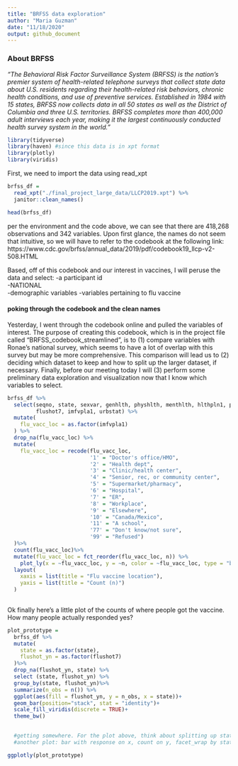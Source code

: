 ```yaml
---
title: "BRFSS data exploration"
author: "Maria Guzman"
date: "11/18/2020"
output: github_document
---
```


### About BRFSS

*"The Behavioral Risk Factor Surveillance System (BRFSS) is the nation’s premier system of health-related telephone surveys that collect state data about U.S. residents regarding their health-related risk behaviors, chronic health conditions, and use of preventive services. Established in 1984 with 15 states, BRFSS now collects data in all 50 states as well as the District of Columbia and three U.S. territories. BRFSS completes more than 400,000 adult interviews each year, making it the largest continuously conducted health survey system in the world."*

```r
library(tidyverse)
library(haven) #since this data is in xpt format
library(plotly)
library(viridis)

```

First, we need to import the data using read_xpt

```r

brfss_df =
  read_xpt("./final_project_large_data/LLCP2019.xpt") %>%
  janitor::clean_names()

head(brfss_df)

```
per the environment and the code above, we can see that there are 418,268 observations and 342 variables. Upon first glance,
the names do not seem that intuitive, so we will have to refer to the codebook at the following link: https://www.cdc.gov/brfss/annual_data/2019/pdf/codebook19_llcp-v2-508.HTML

Based, off of this codebook and our interest in vaccines, I will peruse the data and select:
-a participant id  
-NATIONAL  
-demographic variables
-variables pertaining to flu vaccine


#### poking through the codebook and the clean names

Yesterday, I went through the codebook online and pulled the variables of interest. The purpose of creating this codebook,
which is in the project file called "BRFSS_codebook_streamlined", is to (1) compare variables with Ronae's national survey,
which seems to have a lot of overlap with this survey but may be more comprehensive. This comparison will lead us to (2) deciding
which dataset to keep and how to split up the larger dataset, if necessary. Finally, before our meeting today I will (3) perform
some preliminary data exploration and visualization now that I know which variables to select.

```r

 
brfss_df %>%
  select(seqno, state, sexvar, genhlth, physhlth, menthlth, hlthpln1, persdoc2, medcost, checkup1,
         flushot7, imfvpla1, urbstat) %>%
  mutate(
    flu_vacc_loc = as.factor(imfvpla1)
  ) %>%
  drop_na(flu_vacc_loc) %>%
  mutate(
    flu_vacc_loc = recode(flu_vacc_loc,
                          '1' = "Doctor's office/HMO",
                          '2' = "Health dept",
                          '3' = "Clinic/health center",
                          '4' = "Senior, rec, or community center",
                          '5' = "Supermarket/pharmacy",
                          '6' = "Hospital",
                          '7' = "ER",
                          '8' = "Workplace",
                          '9' = "Elsewhere",
                          '10' = "Canada/Mexico",
                          '11' = "A school",
                          '77' = "Don't know/not sure",
                          '99' = "Refused")
  )%>% 
  count(flu_vacc_loc)%>%
  mutate(flu_vacc_loc = fct_reorder(flu_vacc_loc, n)) %>%
    plot_ly(x = ~flu_vacc_loc, y = ~n, color = ~flu_vacc_loc, type = "bar", colors = "plasma") %>%
  layout(
    xaxis = list(title = "Flu vaccine location"),
    yaxis = list(title = "Count (n)")
  )
  

```

Ok finally here's a little plot of the counts of where people got the vaccine. How many people actually responded yes?

```r
plot_prototype =
  brfss_df %>%
  mutate(
    state = as.factor(state),
    flushot_yn = as.factor(flushot7)
  )%>%
  drop_na(flushot_yn, state) %>%
  select (state, flushot_yn) %>%
  group_by(state, flushot_yn)%>%
  summarize(n_obs = n()) %>%
  ggplot(aes(fill = flushot_yn, y = n_obs, x = state))+
  geom_bar(position="stack", stat = "identity")+
  scale_fill_viridis(discrete = TRUE)+
  theme_bw()

  
  #getting somewhere. For the plot above, think about splitting up states
  #another plot: bar with response on x, count on y, facet_wrap by state

ggplotly(plot_prototype)

  
```
